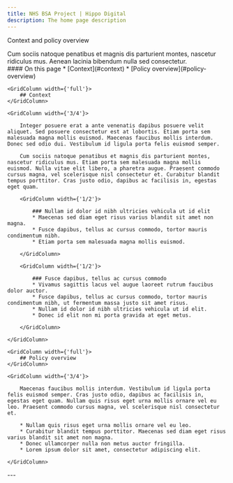 ```yaml
---
title: NHS BSA Project | Hippo Digital
description: The home page description
---
```


<Heading caption='Understanding the problem' tag='h1'>Context and policy overview</Heading>

<GridRow>
    <GridColumn width={'2/3'}>
        <LeadParagraph>
            Cum sociis natoque penatibus et magnis dis parturient montes, nascetur ridiculus mus. Aenean lacinia bibendum nulla sed consectetur.
        </LeadParagraph>
    </GridColumn>
    <GridColumn width={'1/3'}>
        <nav className="in-page-nav">
            #### On this page
            * [Context](#context)
            * [Policy overview](#policy-overview)
        </nav>
    </GridColumn>
</GridRow>

<GridRow>

    <GridColumn width={'full'}>
        ## Context
    </GridColumn>

    <GridColumn width={'3/4'}>

        Integer posuere erat a ante venenatis dapibus posuere velit aliquet. Sed posuere consectetur est at lobortis. Etiam porta sem malesuada magna mollis euismod. Maecenas faucibus mollis interdum. Donec sed odio dui. Vestibulum id ligula porta felis euismod semper.

        Cum sociis natoque penatibus et magnis dis parturient montes, nascetur ridiculus mus. Etiam porta sem malesuada magna mollis euismod. Nulla vitae elit libero, a pharetra augue. Praesent commodo cursus magna, vel scelerisque nisl consectetur et. Curabitur blandit tempus porttitor. Cras justo odio, dapibus ac facilisis in, egestas eget quam.

        <GridColumn width={'1/2'}>

            ### Nullam id dolor id nibh ultricies vehicula ut id elit
            * Maecenas sed diam eget risus varius blandit sit amet non magna.
            * Fusce dapibus, tellus ac cursus commodo, tortor mauris condimentum nibh.
            * Etiam porta sem malesuada magna mollis euismod.
        
        </GridColumn>

        <GridColumn width={'1/2'}>

            ### Fusce dapibus, tellus ac cursus commodo
            * Vivamus sagittis lacus vel augue laoreet rutrum faucibus dolor auctor.
            * Fusce dapibus, tellus ac cursus commodo, tortor mauris condimentum nibh, ut fermentum massa justo sit amet risus.
            * Nullam id dolor id nibh ultricies vehicula ut id elit.
            * Donec id elit non mi porta gravida at eget metus.
        
        </GridColumn>
    
    </GridColumn>

</GridRow>

<GridRow>

    <GridColumn width={'full'}>
        ## Policy overview
    </GridColumn>

    <GridColumn width={'3/4'}>

        Maecenas faucibus mollis interdum. Vestibulum id ligula porta felis euismod semper. Cras justo odio, dapibus ac facilisis in, egestas eget quam. Nullam quis risus eget urna mollis ornare vel eu leo. Praesent commodo cursus magna, vel scelerisque nisl consectetur et.

        * Nullam quis risus eget urna mollis ornare vel eu leo.
        * Curabitur blandit tempus porttitor. Maecenas sed diam eget risus varius blandit sit amet non magna.
        * Donec ullamcorper nulla non metus auctor fringilla.
        * Lorem ipsum dolor sit amet, consectetur adipiscing elit.

    </GridColumn>

</GridRow>

<GridRow>
    <GridColumn width={'full'}>
        ---
    </GridColumn>
</GridRow>
<GridRow>
    <GridColumn width={'1/2'}>
        <LinkBlock style="prev" url="/" title="Home" text="Back to the start page" />
    </GridColumn>
    <GridColumn width={'1/2'}>
        <LinkBlock style="next" url="/understanding/problem" title="Understanding the problem" text="The problem" />
    </GridColumn>
</GridRow>